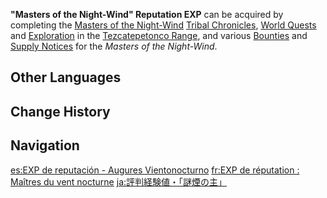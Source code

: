 {{Item Infobox
|id           = 000323
|image        = Item "Masters of the Night-Wind" Reputation EXP.png
|type         = Experience
|group        = Reputation EXP
|quality      = 3
|description  = Increases your [[Tribe Reputation]] Lv. (Masters of the Night-Wind)
|source1      = 
}}
'''"Masters of the Night-Wind" Reputation EXP''' can be acquired by completing the [[Masters of the Night-Wind]] [[Tribal Chronicles]], [[World Quest]]s and [[Exploration]] in the [[Tezcatepetonco Range]], and various [[Bounty|Bounties]] and [[Supply Notice]]s for the ''Masters of the Night-Wind''. 

==Other Languages==
{{Other Languages|default_hidden=1
|en      = "Masters of the Night-Wind" Reputation EXP
|zhs     = 声望经验・「烟谜主」
|zhs_rm  = 
|zht     = 聲望經驗・「煙謎主」
|zht_rm  = 
|ja      = 評判経験値・「謎煙の主」
|ja_rm   = Hyouban Keikenchi - "Meien no Aruji"
|ko      = 평판 경험치・「연기 주인」
|es      = EXP de reputación - Augures Vientonocturno
|fr      = EXP de réputation : Maîtres du vent nocturne
|ru      = Опыт репутации: Повелители Ночного Ветра
|th      = EXP ชื่อเสียงประจำเผ่า - "จ้าวแห่งลมราตรี"
|th_rm   = 
|vi      = EXP Danh Vọng - Chủ Nhân Gió Đêm
|de      = Ansehenserfahrung für Meister des Nachtwinds
|id      = EXP Reputasi "Penguasa Angin Malam"
|pt      = EXP de Reputação dos Mestres do Vento Noturno
|tr      = "Gece Rüzgarının Ustaları" İtibarı TP
|it      = ESP reputazione presso i Maestri del Vento della Notte
}}

==Change History==
{{Change History|5.2}}

==Navigation==
{{EXP Navbox|EXP Types}}

[[es:EXP de reputación - Augures Vientonocturno]]
[[fr:EXP de réputation : Maîtres du vent nocturne]]
[[ja:評判経験値・「謎煙の主」]]
